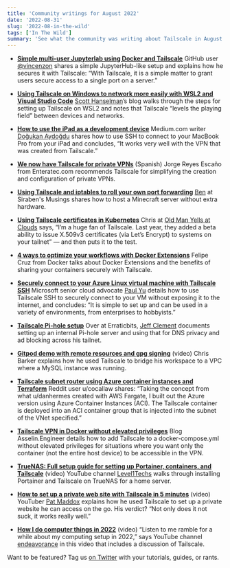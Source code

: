 ```yaml
---
title: 'Community writings for August 2022'
date: '2022-08-31'
slug: '2022-08-in-the-wild'
tags: ['In The Wild']
summary: 'See what the community was writing about Tailscale in August 2022'
---
```


<NewsletterRepublishing />

- [**Simple multi-user Jupyterlab using Docker and Tailscale**](https://github.com/vincenzon/simple-hub?utm_content=August+Newsletter&utm_medium=email_action&utm_source=customer.io)
  GitHub user [@vincenzon](https://github.com/vincenzon?utm_content=August+Newsletter&utm_medium=email_action&utm_source=customer.io) shares a simple JupyterHub-like setup and explains how he secures it with Tailscale: “With Tailscale, it is a simple matter to grant users secure access to a single port on a server.”

- [**Using Tailscale on Windows to network more easily with WSL2 and Visual Studio Code**](https://www.hanselman.com/blog/using-tailscale-on-windows-to-network-more-easily-with-wsl2-and-visual-studio-code?utm_content=August+Newsletter&utm_medium=email_action&utm_source=customer.io)
  [Scott Hanselman](https://www.hanselman.com/about?utm_content=August+Newsletter&utm_medium=email_action&utm_source=customer.io)’s blog walks through the steps for setting up Tailscale on WSL2 and notes that Tailscale “levels the playing field” between devices and networks.

- [**How to use the iPad as a development device**](https://dogukanaydogdu.medium.com/how-to-use-the-ipad-as-a-development-device-26c9357e71bc?utm_content=August+Newsletter&utm_medium=email_action&utm_source=customer.io)
  Medium.com writer [Doğukan Aydoğdu](https://dogukanaydogdu.medium.com/?utm_content=August+Newsletter&utm_medium=email_action&utm_source=customer.io) shares how to use SSH to connect to your MacBook Pro from your iPad and concludes, “It works very well with the VPN that was created from Tailscale.”

- [**We now have Tailscale for private VPNs**](https://enteratec.com/tailscale-vpn-privada-facil-a-rabiar/?utm_content=August+Newsletter&utm_medium=email_action&utm_source=customer.io) (Spanish)
  Jorge Reyes Escaño from Enteratec.com recommends Tailscale for simplifying the creation and configuration of private VPNs.

- [**Using Tailscale and iptables to roll your own port forwarding**](https://siraben.dev/2022/08/01/tailscale-iptables.html?utm_content=August+Newsletter&utm_medium=email_action&utm_source=customer.io)
  [Ben](https://siraben.dev/about/?utm_content=August+Newsletter&utm_medium=email_action&utm_source=customer.io) at Siraben's Musings shares how to host a Minecraft server without extra hardware.

- [**Using Tailscale certificates in Kubernetes**](https://blog.amber.org/blog/2022/08/using-tailscale-certificates-in-kubernetes/?utm_content=August+Newsletter&utm_medium=email_action&utm_source=customer.io)
  Chris at [Old Man Yells at Clouds](https://blog.amber.org/?utm_content=August+Newsletter&utm_medium=email_action&utm_source=customer.io) says, “I’m a huge fan of Tailscale. Last year, they added a beta ability to issue X.509v3 certificates (via Let’s Encrypt) to systems on your tailnet” — and then puts it to the test.

- [**4 ways to optimize your workflows with Docker Extensions**](https://thenewstack.io/4-ways-to-optimize-your-workflows-with-docker-extensions/?utm_content=August+Newsletter&utm_medium=email_action&utm_source=customer.io)
  Felipe Cruz from Docker talks about Docker Extensions and the benefits of sharing your containers securely with Tailscale.

- [**Securely connect to your Azure Linux virtual machine with Tailscale SSH**](https://dev.to/azure/securely-connect-to-your-azure-linux-virtual-machine-with-tailscale-ssh-dkf?utm_content=August+Newsletter&utm_medium=email_action&utm_source=customer.io)
  Microsoft senior cloud advocate [Paul Yu](https://dev.to/pauldotyu?utm_content=August+Newsletter&utm_medium=email_action&utm_source=customer.io) details how to use Tailscale SSH to securely connect to your VM without exposing it to the internet, and concludes: “It is simple to set up and can be used in a variety of environments, from enterprises to hobbyists.”

- [**Tailscale Pi-hole setup**](https://www.erraticbits.ca/post/2022/tailscale_pihole/?utm_content=August+Newsletter&utm_medium=email_action&utm_source=customer.io)
  Over at Erraticbits, [Jeff Clement](https://www.erraticbits.ca/about/?utm_content=August+Newsletter&utm_medium=email_action&utm_source=customer.io) documents setting up an internal Pi-hole server and using that for DNS privacy and ad blocking across his tailnet.

- [**Gitpod demo with remote resources and gpg signing**](https://www.loom.com/share/60c0be2901664bfaa650c25de713a66f?utm_content=August+Newsletter&utm_medium=email_action&utm_source=customer.io) (video)
  Chris Barker explains how he used Tailscale to bridge his workspace to a VPC where a MySQL instance was running.

- [**Tailscale subnet router using Azure container instances and Terraform**](https://www.reddit.com/r/Tailscale/comments/wu5hcb/tailscale_subnet_router_using_azure_container/?utm_content=August+Newsletter&utm_medium=email_action&utm_source=customer.io)
  Reddit user u/cocallaw shares: “Taking the concept from what u/danhermes created with AWS Fargate, I built out the Azure version using Azure Container Instances (ACI). The Tailscale container is deployed into an ACI container group that is injected into the subnet of the VNet specified.”

- [**Tailscale VPN in Docker without elevated privileges**](https://asselin.engineer/tailscale-docker?utm_content=August+Newsletter&utm_medium=email_action&utm_source=customer.io)
  Blog Asselin.Engineer details how to add Tailscale to a docker-compose.yml without elevated privileges for situations where you want only the container (not the entire host device) to be accessible in the VPN.

- [**TrueNAS: Full setup guide for setting up Portainer, containers, and Tailscale**](https://www.youtube.com/watch?v=R7BXEuKjJ0k&utm_content=August+Newsletter&utm_medium=email_action&utm_source=customer.io) (video)
  YouTube channel [Level1Techs](https://www.youtube.com/c/Level1Techs?utm_content=August+Newsletter&utm_medium=email_action&utm_source=customer.io) walks through installing Portainer and Tailscale on TrueNAS for a home server.

- [**How to set up a private web site with Tailscale in 5 minutes**](https://www.youtube.com/watch?v=IhefP5TrLv8&utm_content=August+Newsletter&utm_medium=email_action&utm_source=customer.io) (video)
  YouTuber [Pat Maddox](https://www.youtube.com/c/PatMaddox?utm_content=August+Newsletter&utm_medium=email_action&utm_source=customer.io) explains how he used Tailscale to set up a private website he can access on the go. His verdict? “Not only does it not suck, it works really well.”

- [**How I do computer things in 2022**](https://www.youtube.com/watch?v=EMN7r0PJhpk&utm_content=August+Newsletter&utm_medium=email_action&utm_source=customer.io) (video)
  “Listen to me ramble for a while about my computing setup in 2022,” says YouTube channel [endeavorance](https://www.youtube.com/c/endeavorance?utm_content=August+Newsletter&utm_medium=email_action&utm_source=customer.io) in this video that includes a discussion of Tailscale.

Want to be featured? Tag us [on Twitter](https://twitter.com/tailscale) with your tutorials, guides, or rants.
